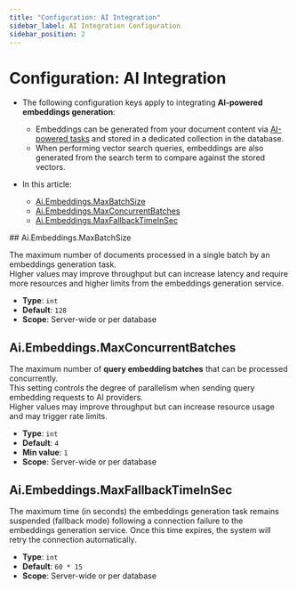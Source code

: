 ```yaml
---
title: "Configuration: AI Integration"
sidebar_label: AI Integration Configuration
sidebar_position: 2
---
```



# Configuration: AI Integration
<Admonition type="note" title="Note">

* The following configuration keys apply to integrating **AI-powered embeddings generation**:
 
  * Embeddings can be generated from your document content via [AI-powered tasks](../../ai-integration/generating-embeddings/overview) and stored in a dedicated collection in the database.  
  * When performing vector search queries, embeddings are also generated from the search term to compare against the stored vectors.

* In this article:
   * [Ai.Embeddings.MaxBatchSize](../../server/configuration/ai-integration-configuration#ai.embeddings.maxbatchsize)  
   * [Ai.Embeddings.MaxConcurrentBatches](../../server/configuration/ai-integration-configuration#ai.embeddings.maxconcurrentbatches)  
   * [Ai.Embeddings.MaxFallbackTimeInSec](../../server/configuration/ai-integration-configuration#ai.embeddings.maxfallbacktimeinsec)  

</Admonition>
## Ai.Embeddings.MaxBatchSize

The maximum number of documents processed in a single batch by an embeddings generation task.  
Higher values may improve throughput but can increase latency and require more resources and higher limits from the embeddings generation service.

- **Type**: `int`
- **Default**: `128`
- **Scope**: Server-wide or per database



## Ai.Embeddings.MaxConcurrentBatches

The maximum number of **query embedding batches** that can be processed concurrently.  
This setting controls the degree of parallelism when sending query embedding requests to AI providers.  
Higher values may improve throughput but can increase resource usage and may trigger rate limits.

- **Type**: `int`
- **Default**: `4`
- **Min value**: `1`
- **Scope**: Server-wide or per database



## Ai.Embeddings.MaxFallbackTimeInSec

The maximum time (in seconds) the embeddings generation task remains suspended (fallback mode) following a connection failure to the embeddings generation service.
Once this time expires, the system will retry the connection automatically.

- **Type**: `int`
- **Default**: `60 * 15`
- **Scope**: Server-wide or per database


